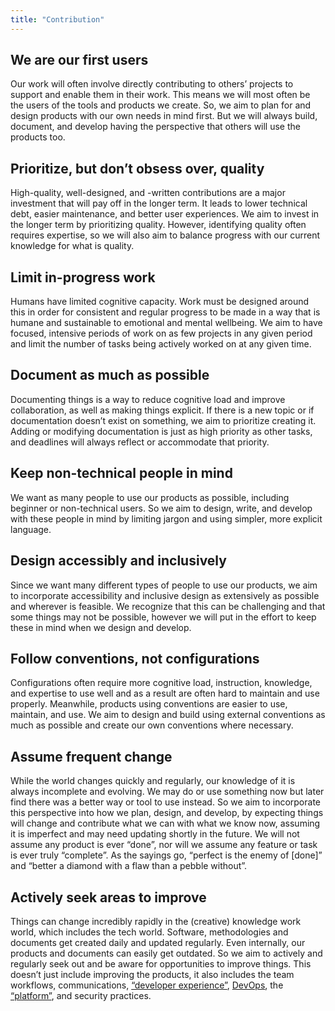 ```yaml
---
title: "Contribution"
---
```


## We are our first users

Our work will often involve directly contributing to others' projects to
support and enable them in their work. This means we will most often be
the users of the tools and products we create. So, we aim to plan for
and design products with our own needs in mind first. But we will always
build, document, and develop having the perspective that others will use
the products too.

## Prioritize, but don't obsess over, quality

High-quality, well-designed, and -written contributions are a major
investment that will pay off in the longer term. It leads to lower
technical debt, easier maintenance, and better user experiences. We aim
to invest in the longer term by prioritizing quality. However,
identifying quality often requires expertise, so we will also aim to
balance progress with our current knowledge for what is quality.

## Limit in-progress work

Humans have limited cognitive capacity. Work must be designed around
this in order for consistent and regular progress to be made in a way
that is humane and sustainable to emotional and mental wellbeing. We aim
to have focused, intensive periods of work on as few projects in any
given period and limit the number of tasks being actively worked on at
any given time.

## Document as much as possible

Documenting things is a way to reduce cognitive load and improve
collaboration, as well as making things explicit. If there is a new
topic or if documentation doesn't exist on something, we aim to
prioritize creating it. Adding or modifying documentation is just as
high priority as other tasks, and deadlines will always reflect or
accommodate that priority.

## Keep non-technical people in mind

We want as many people to use our products as possible, including
beginner or non-technical users. So we aim to design, write, and develop
with these people in mind by limiting jargon and using simpler, more
explicit language.

## Design accessibly and inclusively

Since we want many different types of people to use our products, we aim
to incorporate accessibility and inclusive design as extensively as
possible and wherever is feasible. We recognize that this can be
challenging and that some things may not be possible, however we will
put in the effort to keep these in mind when we design and develop.

## Follow conventions, not configurations

Configurations often require more cognitive load, instruction,
knowledge, and expertise to use well and as a result are often hard to
maintain and use properly. Meanwhile, products using conventions are
easier to use, maintain, and use. We aim to design and build using
external conventions as much as possible and create our own conventions
where necessary.

## Assume frequent change

While the world changes quickly and regularly, our knowledge of it is
always incomplete and evolving. We may do or use something now but later
find there was a better way or tool to use instead. So we aim to
incorporate this perspective into how we plan, design, and develop, by
expecting things will change and contribute what we can with what we
know now, assuming it is imperfect and may need updating shortly in the
future. We will not assume any product is ever "done", nor will we
assume any feature or task is ever truly "complete". As the sayings go,
"perfect is the enemy of \[done\]" and "better a diamond with a flaw
than a pebble without".

## Actively seek areas to improve

Things can change incredibly rapidly in the (creative) knowledge work
world, which includes the tech world. Software, methodologies and
documents get created daily and updated regularly. Even internally, our
products and documents can easily get outdated. So we aim to actively
and regularly seek out and be aware for opportunities to improve things.
This doesn't just include improving the products, it also includes the
team workflows, communications, ["developer
experience"](https://developerexperience.io/articles/good-developer-experience),
[DevOps](https://en.wikipedia.org/wiki/DevOps), the
["platform"](https://en.wikipedia.org/wiki/Platform_engineering), and
security practices.
